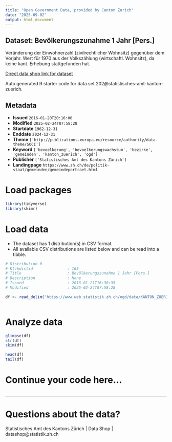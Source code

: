 ```yaml
---
title: "Open Government Data, provided by Canton Zurich"
date: "2025-09-02"
output: html_document
---
```


## Dataset: Bevölkerungszunahme 1 Jahr [Pers.]

Veränderung der Einwohnerzahl (zivilrechtlicher Wohnsitz) gegenüber dem Vorjahr. Wert für 1970 aus der Volkszählung (wirtschaftl. Wohnsitz), da keine kant. Erhebung stattgefunden hat.

[Direct data shop link for dataset](https://www.zh.ch/de/politik-staat/statistik-daten/datenkatalog.html#/datasets/202@statistisches-amt-kanton-zuerich)

Auto generated R starter code for data set 202@statistisches-amt-kanton-zuerich.

## Metadata

- **Issued** `2016-01-20T20:16:00`
- **Modified** `2025-02-24T07:58:28`
- **Startdate** `1962-12-31`
- **Enddate** `2024-12-31`
- **Theme** `['http://publications.europa.eu/resource/authority/data-theme/SOCI']`
- **Keyword** `['bevoelkerung', 'bevoelkerungswachstum', 'bezirke', 'gemeinden', 'kanton_zuerich', 'ogd']`
- **Publisher** `['Statistisches Amt des Kantons Zürich']`
- **Landingpage** `https://www.zh.ch/de/politik-staat/gemeinden/gemeindeportraet.html`


# Load packages

```r

library(tidyverse)
library(skimr)

```

# Load data

-   The dataset has 1 distribution(s) in CSV format.
-   All available CSV distributions are listed below and can be read into a tibble.

```r

# Distribution 0
# Ktzhdistid               : 165
# Title                    : Bevölkerungszunahme 1 Jahr [Pers.]
# Description              : None
# Issued                   : 2016-01-21T16:30:35
# Modified                 : 2025-02-24T07:58:28

df <- read_delim('https://www.web.statistik.zh.ch/ogd/data/KANTON_ZUERICH_200.csv')



```

# Analyze data

```r

glimpse(df)
str(df)
skim(df)

head(df)
tail(df)

```

# Continue your code here...

```r

```

------------------------------------------------------------------------

# Questions about the data?

Statistisches Amt des Kantons Zürich | Data Shop | datashop@statistik.zh.ch
